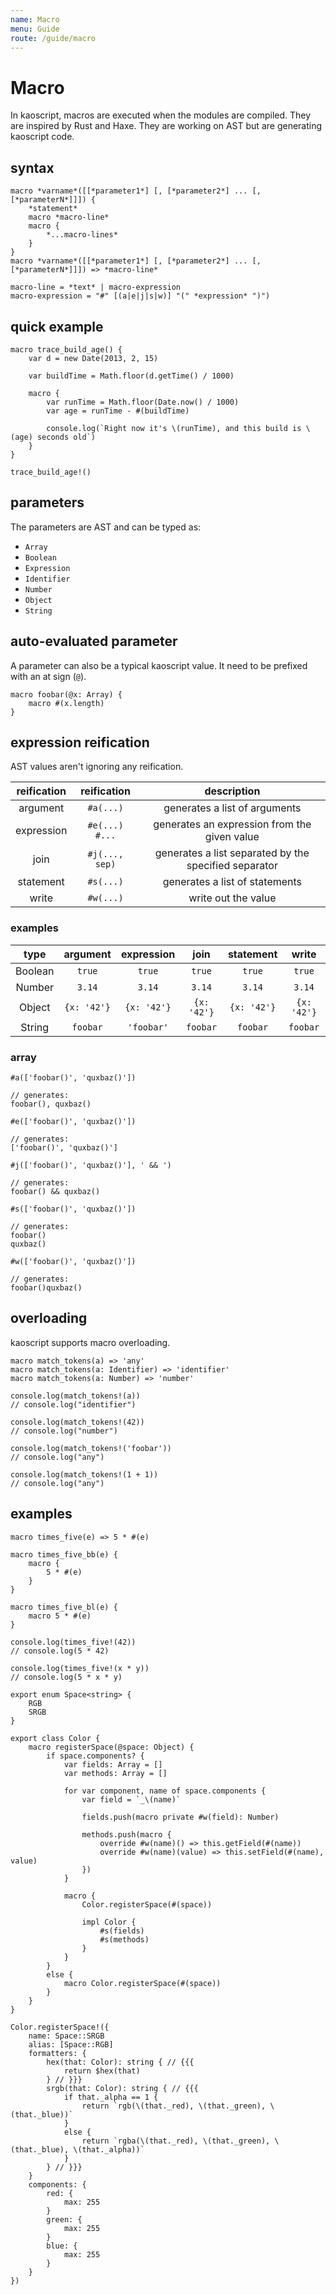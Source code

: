 ```yaml
---
name: Macro
menu: Guide
route: /guide/macro
---
```


# Macro

In kaoscript, macros are executed when the modules are compiled. They are inspired by Rust and Haxe.
They are working on AST but are generating kaoscript code.

## syntax

```syntax
macro *varname*([[*parameter1*] [, [*parameter2*] ... [, [*parameterN*]]]) {
	*statement*
	macro *macro-line*
	macro {
		*...macro-lines*
	}
}
macro *varname*([[*parameter1*] [, [*parameter2*] ... [, [*parameterN*]]]) => *macro-line*

macro-line = *text* | macro-expression
macro-expression = "#" [(a|e|j|s|w)] "(" *expression* ")")
```

## quick example

```kaoscript
macro trace_build_age() {
	var d = new Date(2013, 2, 15)

	var buildTime = Math.floor(d.getTime() / 1000)

	macro {
		var runTime = Math.floor(Date.now() / 1000)
		var age = runTime - #(buildTime)

		console.log(`Right now it's \(runTime), and this build is \(age) seconds old`)
	}
}

trace_build_age!()
```

## parameters

The parameters are AST and can be typed as:

- `Array`
- `Boolean`
- `Expression`
- `Identifier`
- `Number`
- `Object`
- `String`

## auto-evaluated parameter

A parameter can also be a typical kaoscript value. It need to be prefixed with an at sign (`@`).

```kaoscript
macro foobar(@x: Array) {
	macro #(x.length)
}
```

## expression reification

AST values aren't ignoring any reification.

| reification |   reification    |                      description                      |
|:-----------:|:----------------:|:-----------------------------------------------------:|
|  argument   |    `#a(...)`     |             generates a list of arguments             |
| expression  | `#e(...)` `#...` |     generates an expression from the given value      |
|    join     |  `#j(..., sep)`  | generates a list separated by the specified separator |
|  statement  |    `#s(...)`     |            generates a list of statements             |
|    write    |    `#w(...)`     |                  write out the value                  |

### examples

|  type   |  argument   | expression  |    join     |  statement  |    write    |
| :-----: | :---------: | :---------: | :---------: | :---------: | :---------: |
| Boolean |   `true`    |   `true`    |   `true`    |   `true`    |   `true`    |
| Number  |   `3.14`    |   `3.14`    |   `3.14`    |   `3.14`    |   `3.14`    |
| Object  | `{x: '42'}` | `{x: '42'}` | `{x: '42'}` | `{x: '42'}` | `{x: '42'}` |
| String  |  `foobar`   | `'foobar'`  |  `foobar`   |  `foobar`   |  `foobar`   |

### array

```kaoscript
#a(['foobar()', 'quxbaz()'])

// generates:
foobar(), quxbaz()
```

```kaoscript
#e(['foobar()', 'quxbaz()'])

// generates:
['foobar()', 'quxbaz()']
```

```kaoscript
#j(['foobar()', 'quxbaz()'], ' && ')

// generates:
foobar() && quxbaz()
```

```kaoscript
#s(['foobar()', 'quxbaz()'])

// generates:
foobar()
quxbaz()
```

```kaoscript
#w(['foobar()', 'quxbaz()'])

// generates:
foobar()quxbaz()
```

## overloading

kaoscript supports macro overloading.

```kaoscript
macro match_tokens(a) => 'any'
macro match_tokens(a: Identifier) => 'identifier'
macro match_tokens(a: Number) => 'number'

console.log(match_tokens!(a))
// console.log("identifier")

console.log(match_tokens!(42))
// console.log("number")

console.log(match_tokens!('foobar'))
// console.log("any")

console.log(match_tokens!(1 + 1))
// console.log("any")
```

## examples

```kaoscript
macro times_five(e) => 5 * #(e)

macro times_five_bb(e) {
	macro {
		5 * #(e)
	}
}

macro times_five_bl(e) {
	macro 5 * #(e)
}

console.log(times_five!(42))
// console.log(5 * 42)

console.log(times_five!(x * y))
// console.log(5 * x * y)
```

```kaoscript
export enum Space<string> {
	RGB
	SRGB
}

export class Color {
	macro registerSpace(@space: Object) {
		if space.components? {
			var fields: Array = []
			var methods: Array = []

			for var component, name of space.components {
				var field = `_\(name)`

				fields.push(macro private #w(field): Number)

				methods.push(macro {
					override #w(name)() => this.getField(#(name))
					override #w(name)(value) => this.setField(#(name), value)
				})
			}

			macro {
				Color.registerSpace(#(space))

				impl Color {
					#s(fields)
					#s(methods)
				}
			}
		}
		else {
			macro Color.registerSpace(#(space))
		}
	}
}

Color.registerSpace!({
	name: Space::SRGB
	alias: [Space::RGB]
	formatters: {
		hex(that: Color): string { // {{{
			return $hex(that)
		} // }}}
		srgb(that: Color): string { // {{{
			if that._alpha == 1 {
				return `rgb(\(that._red), \(that._green), \(that._blue))`
			}
			else {
				return `rgba(\(that._red), \(that._green), \(that._blue), \(that._alpha))`
			}
		} // }}}
	}
	components: {
		red: {
			max: 255
		}
		green: {
			max: 255
		}
		blue: {
			max: 255
		}
	}
})
```

